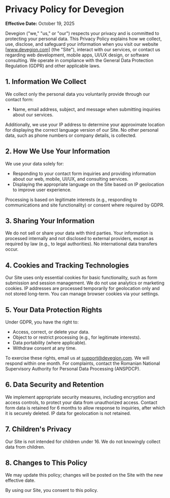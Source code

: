 # Privacy Policy for Devegion

**Effective Date:** October 19, 2025

Devegion ("we," "us," or "our") respects your privacy and is committed to protecting your personal
data. This Privacy Policy explains how we collect, use, disclose, and safeguard your information
when you visit our website [www.devegion.com] (the "Site"), interact with our services, or contact
us regarding web development, mobile apps, UI/UX design, or software consulting. We operate in
compliance with the General Data Protection Regulation (GDPR) and other applicable laws.

## 1. Information We Collect

We collect only the personal data you voluntarily provide through our contact form:

- Name, email address, subject, and message when submitting inquiries about our services.

Additionally, we use your IP address to determine your approximate location for displaying the
correct language version of our Site. No other personal data, such as phone numbers or company
details, is collected.

## 2. How We Use Your Information

We use your data solely for:

- Responding to your contact form inquiries and providing information about our web, mobile, UI/UX,
  and consulting services.
- Displaying the appropriate language on the Site based on IP geolocation to improve user
  experience.

Processing is based on legitimate interests (e.g., responding to communications and site
functionality) or consent where required by GDPR.

## 3. Sharing Your Information

We do not sell or share your data with third parties. Your information is processed internally and
not disclosed to external providers, except as required by law (e.g., to legal authorities). No
international data transfers occur.

## 4. Cookies and Tracking Technologies

Our Site uses only essential cookies for basic functionality, such as form submission and session
management. We do not use analytics or marketing cookies. IP addresses are processed temporarily for
geolocation only and not stored long-term. You can manage browser cookies via your settings.

## 5. Your Data Protection Rights

Under GDPR, you have the right to:

- Access, correct, or delete your data.
- Object to or restrict processing (e.g., for legitimate interests).
- Data portability (where applicable).
- Withdraw consent at any time.

To exercise these rights, email us at support@devegion.com. We will respond within one month. For
complaints, contact the Romanian National Supervisory Authority for Personal Data Processing
(ANSPDCP).

## 6. Data Security and Retention

We implement appropriate security measures, including encryption and access controls, to protect
your data from unauthorized access. Contact form data is retained for 6 months to allow response to
inquiries, after which it is securely deleted. IP data for geolocation is not retained.

## 7. Children's Privacy

Our Site is not intended for children under 16. We do not knowingly collect data from children.

## 8. Changes to This Policy

We may update this policy; changes will be posted on the Site with the new effective date.

By using our Site, you consent to this policy.
